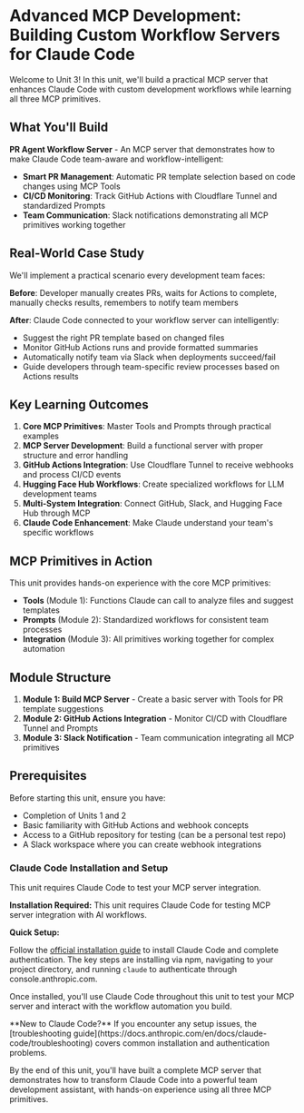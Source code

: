 # Advanced MCP Development: Building Custom Workflow Servers for Claude Code

Welcome to Unit 3! In this unit, we'll build a practical MCP server that enhances Claude Code with custom development workflows while learning all three MCP primitives.

## What You'll Build

**PR Agent Workflow Server** - An MCP server that demonstrates how to make Claude Code team-aware and workflow-intelligent:

- **Smart PR Management**: Automatic PR template selection based on code changes using MCP Tools
- **CI/CD Monitoring**: Track GitHub Actions with Cloudflare Tunnel and standardized Prompts
- **Team Communication**: Slack notifications demonstrating all MCP primitives working together

## Real-World Case Study

We'll implement a practical scenario every development team faces:

**Before**: Developer manually creates PRs, waits for Actions to complete, manually checks results, remembers to notify team members

**After**: Claude Code connected to your workflow server can intelligently:
- Suggest the right PR template based on changed files
- Monitor GitHub Actions runs and provide formatted summaries
- Automatically notify team via Slack when deployments succeed/fail
- Guide developers through team-specific review processes based on Actions results

## Key Learning Outcomes

1. **Core MCP Primitives**: Master Tools and Prompts through practical examples
2. **MCP Server Development**: Build a functional server with proper structure and error handling
3. **GitHub Actions Integration**: Use Cloudflare Tunnel to receive webhooks and process CI/CD events
4. **Hugging Face Hub Workflows**: Create specialized workflows for LLM development teams
5. **Multi-System Integration**: Connect GitHub, Slack, and Hugging Face Hub through MCP
6. **Claude Code Enhancement**: Make Claude understand your team's specific workflows

## MCP Primitives in Action

This unit provides hands-on experience with the core MCP primitives:

- **Tools** (Module 1): Functions Claude can call to analyze files and suggest templates
- **Prompts** (Module 2): Standardized workflows for consistent team processes
- **Integration** (Module 3): All primitives working together for complex automation

## Module Structure

1. **Module 1: Build MCP Server** - Create a basic server with Tools for PR template suggestions
2. **Module 2: GitHub Actions Integration** - Monitor CI/CD with Cloudflare Tunnel and Prompts
3. **Module 3: Slack Notification** - Team communication integrating all MCP primitives

## Prerequisites

Before starting this unit, ensure you have:

- Completion of Units 1 and 2 
- Basic familiarity with GitHub Actions and webhook concepts
- Access to a GitHub repository for testing (can be a personal test repo)
- A Slack workspace where you can create webhook integrations

### Claude Code Installation and Setup

This unit requires Claude Code to test your MCP server integration.

<Tip>

**Installation Required:** This unit requires Claude Code for testing MCP server integration with AI workflows.

</Tip>

**Quick Setup:**

Follow the [official installation guide](https://docs.anthropic.com/en/docs/claude-code/getting-started) to install Claude Code and complete authentication. The key steps are installing via npm, navigating to your project directory, and running `claude` to authenticate through console.anthropic.com.

Once installed, you'll use Claude Code throughout this unit to test your MCP server and interact with the workflow automation you build.

<Tip warning={true}>
**New to Claude Code?** If you encounter any setup issues, the [troubleshooting guide](https://docs.anthropic.com/en/docs/claude-code/troubleshooting) covers common installation and authentication problems.
</Tip>

By the end of this unit, you'll have built a complete MCP server that demonstrates how to transform Claude Code into a powerful team development assistant, with hands-on experience using all three MCP primitives.